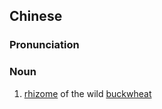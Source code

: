 {{also|金麦}}
==Chinese==
{{zh-forms|s=金麦}}

===Pronunciation===
{{zh-pron
|m=jīnmài
|cat=n
}}

===Noun===
{{zh-noun}}

# [[rhizome]] of the wild [[buckwheat]]